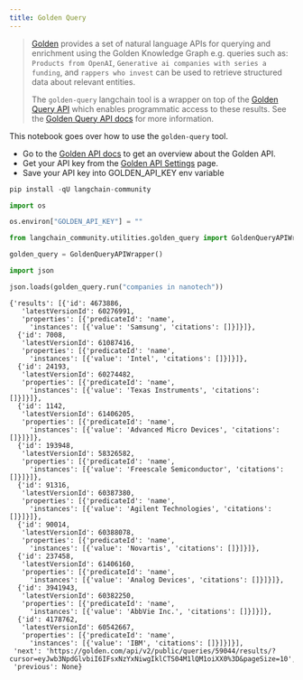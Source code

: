 ```yaml
---
title: Golden Query
---
```


>[Golden](https://golden.com) provides a set of natural language APIs for querying and enrichment using the Golden Knowledge Graph e.g. queries such as: `Products from OpenAI`, `Generative ai companies with series a funding`, and `rappers who invest` can be used to retrieve structured data about relevant entities.
>
>The `golden-query` langchain tool is a wrapper on top of the [Golden Query API](https://docs.golden.com/reference/query-api) which enables programmatic access to these results.
>See the [Golden Query API docs](https://docs.golden.com/reference/query-api) for more information.

This notebook goes over how to use the `golden-query` tool.

- Go to the [Golden API docs](https://docs.golden.com/) to get an overview about the Golden API.
- Get your API key from the [Golden API Settings](https://golden.com/settings/api) page.
- Save your API key into GOLDEN_API_KEY env variable

```python
pip install -qU langchain-community
```

```python
import os

os.environ["GOLDEN_API_KEY"] = ""
```

```python
from langchain_community.utilities.golden_query import GoldenQueryAPIWrapper
```

```python
golden_query = GoldenQueryAPIWrapper()
```

```python
import json

json.loads(golden_query.run("companies in nanotech"))
```

```output
{'results': [{'id': 4673886,
   'latestVersionId': 60276991,
   'properties': [{'predicateId': 'name',
     'instances': [{'value': 'Samsung', 'citations': []}]}]},
  {'id': 7008,
   'latestVersionId': 61087416,
   'properties': [{'predicateId': 'name',
     'instances': [{'value': 'Intel', 'citations': []}]}]},
  {'id': 24193,
   'latestVersionId': 60274482,
   'properties': [{'predicateId': 'name',
     'instances': [{'value': 'Texas Instruments', 'citations': []}]}]},
  {'id': 1142,
   'latestVersionId': 61406205,
   'properties': [{'predicateId': 'name',
     'instances': [{'value': 'Advanced Micro Devices', 'citations': []}]}]},
  {'id': 193948,
   'latestVersionId': 58326582,
   'properties': [{'predicateId': 'name',
     'instances': [{'value': 'Freescale Semiconductor', 'citations': []}]}]},
  {'id': 91316,
   'latestVersionId': 60387380,
   'properties': [{'predicateId': 'name',
     'instances': [{'value': 'Agilent Technologies', 'citations': []}]}]},
  {'id': 90014,
   'latestVersionId': 60388078,
   'properties': [{'predicateId': 'name',
     'instances': [{'value': 'Novartis', 'citations': []}]}]},
  {'id': 237458,
   'latestVersionId': 61406160,
   'properties': [{'predicateId': 'name',
     'instances': [{'value': 'Analog Devices', 'citations': []}]}]},
  {'id': 3941943,
   'latestVersionId': 60382250,
   'properties': [{'predicateId': 'name',
     'instances': [{'value': 'AbbVie Inc.', 'citations': []}]}]},
  {'id': 4178762,
   'latestVersionId': 60542667,
   'properties': [{'predicateId': 'name',
     'instances': [{'value': 'IBM', 'citations': []}]}]}],
 'next': 'https://golden.com/api/v2/public/queries/59044/results/?cursor=eyJwb3NpdGlvbiI6IFsxNzYxNiwgIklCTS04M1lQM1oiXX0%3D&pageSize=10',
 'previous': None}
```
